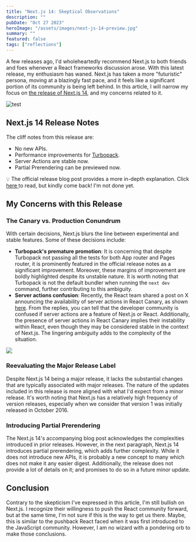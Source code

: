 ```yaml
---
title: "Next.js 14: Skeptical Observations"
description: ""
pubDate: "Oct 27 2023"
heroImage: "/assets/images/next-js-14-preview.jpg"
summary: ""
featured: false
tags: ["reflections"]
---
```



A few releases ago, I'd wholeheartedly recommend Next.js to both friends and foes whenever a React frameworks discussion arose. With this latest release, my enthusiasm has waned. Next.js has taken a more "futuristic" persona, moving at a blazingly fast pace, and it feels like a significant portion of its community is being left behind. In this article, I will narrow my focus on [the release of Next.js 14](https://nextjs.org/blog/next-14), and my concerns related to it.

<Container>![test](/assets/images/mark-jackson-what.jpg)</Container>

## Next.js 14 Release Notes

The cliff notes from this release are:

- No new APIs.
- Performance improvements for [Turbopack](https://turbo.build/pack).
- Server Actions are stable now.
- Partial Prerendering can be previewed now.

💡 The official release blog post provides a more in-depth explanation. Click <a target="_blank" rel="noopener noreferrer nofollow" href="https://nextjs.org/blog/next-14">here </a>to read, but kindly come back! I'm not done yet.

## My Concerns with this Release

### The Canary vs. Production Conundrum

With certain decisions, Next.js blurs the line between experimental and stable features. Some of these decisions include:

- **Turbopack's premature promotion**: It is concerning that despite Turbopack not passing all the tests for both App router and Pages router, it is prominently featured in the official release notes as a significant improvement. Moreover, these margins of improvement are boldly highlighted despite its unstable nature. It is worth noting that Turbopack is not the default bundler when running the `next dev` command, further contributing to this ambiguity.
- **Server actions confusion**: Recently, the React team shared a post on X announcing the availability of server actions in React Canary, as shown [here](https://twitter.com/reactjs/status/1716573234160967762). From the replies, you can tell that the developer community is confused if server actions are a feature of Next.js or React. Additionally, the presence of server actions in React Canary implies their instability within React, even though they may be considered stable in the context of Next.js. The lingering ambiguity adds to the complexity of the situation.

<Container> ![](/assets/images/canary-stable.jpg)</Container>

### Reevaluating the Major Release Label

Despite Next.js 14 being a major release, it lacks the substantial changes that are typically associated with major releases. The nature of the updates included in this release is more aligned with what I'd expect from a minor release. It's worth noting that Next.js has a relatively high frequency of version releases, especially when we consider that version 1 was initially released in October 2016.

### Introducing Partial Prerendering

The Next.js 14's accompanying blog post acknowledges the complexities introduced in prior releases. However, in the next paragraph, Next.js 14 introduces partial prerendering, which adds further complexity. While it does not introduce new APIs, it is probably a new concept to many which does not make it any easier digest. Additionally, the release does not provide a lot of details on it; and promises to do so in a future minor update.

## Conclusion

Contrary to the skepticism I've expressed in this article, I'm still bullish on Next.js. I recognize their willingness to push the React community forward, but at the same time, I'm not sure if this is the way to get us there. Maybe, this is similar to the pushback React faced when it was first introduced to the JavaScript community. However, I am no wizard with a pondering orb to make those conclusions.
